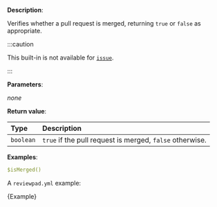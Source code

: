 
**Description**:

Verifies whether a pull request is merged, returning `true` or `false` as appropriate.

:::caution

This built-in is not available for [`issue`](/guides/syntax#workflow).

:::

**Parameters**:

_none_

**Return value**:

| Type      | Description                                              |
| :-------- | :--------------------------------------------------------|
| `boolean` | `true` if the pull request is merged, `false` otherwise. |

**Examples**:

```yml
$isMerged()
```

A `reviewpad.yml` example:

<CodeBlock language="yml" title="reviewpad.yml">{Example}</CodeBlock>
